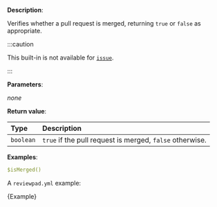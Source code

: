 
**Description**:

Verifies whether a pull request is merged, returning `true` or `false` as appropriate.

:::caution

This built-in is not available for [`issue`](/guides/syntax#workflow).

:::

**Parameters**:

_none_

**Return value**:

| Type      | Description                                              |
| :-------- | :--------------------------------------------------------|
| `boolean` | `true` if the pull request is merged, `false` otherwise. |

**Examples**:

```yml
$isMerged()
```

A `reviewpad.yml` example:

<CodeBlock language="yml" title="reviewpad.yml">{Example}</CodeBlock>
